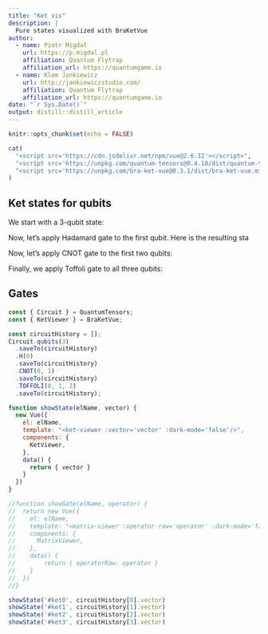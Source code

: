 ```yaml
---
title: "Ket vis"
description: |
  Pure states visualized with BraKetVue
author:
  - name: Piotr Migdał 
    url: https://p.migdal.pl
    affiliation: Quantum Flytrap
    affiliation_url: https://quantumgame.io
  - name: Klem Jankiewicz
    url: http://jankiewiczstudio.com/
    affiliation: Quantum Flytrap
    affiliation_url: https://quantumgame.io
date: "`r Sys.Date()`"
output: distill::distill_article
---
```


```r
knitr::opts_chunk$set(echo = FALSE)
```

```r
cat(
  "<script src='https://cdn.jsdelivr.net/npm/vue@2.6.12'></script>",
  "<script src='https://unpkg.com/quantum-tensors@0.4.10/dist/quantum-tensors.min.js'></script>",
  "<script src='https://unpkg.com/bra-ket-vue@0.3.1/dist/bra-ket-vue.min.js'></script>"
)
```

## Ket states for qubits

We start with a 3-qubit state:

<div id='ket0'></div>

Now, let's apply Hadamard gate to the first qubit.
Here is the resulting sta

<div id='ket1'></div>

Now, let's apply CNOT gate to the first two qubits:

<div id='ket2'></div>

Finally, we apply Toffoli gate to all three qubits:

<div id='ket3'></div>

## Gates

<div id='gate-h'></div>


```js
const { Circuit } = QuantumTensors;
const { KetViewer } = BraKetVue;

const circuitHistory = [];
Circuit.qubits(3)
  .saveTo(circuitHistory)
  .H(0)
  .saveTo(circuitHistory)
  .CNOT(0, 1)
  .saveTo(circuitHistory)
  .TOFFOLI(0, 1, 2)
  .saveTo(circuitHistory);

function showState(elName, vector) {
  new Vue({
    el: elName,
    template: "<ket-viewer :vector='vector' :dark-mode='false'/>",
    components: {
      KetViewer,
    },
    data() {
  	  return { vector }
    }
  })
}

//function showGate(elName, operator) {
//  return new Vue({
//    el: elName,
//    template: "<matrix-viewer :operator-raw='operator' :dark-mode='false'/>",
//    components: {
//      MatrixViewer,
//    },
//    data() {
//  	  return { operatorRaw: operator }
//    }
//  })
//}

showState('#ket0', circuitHistory[0].vector)
showState('#ket1', circuitHistory[1].vector)
showState('#ket2', circuitHistory[2].vector)
showState('#ket3', circuitHistory[3].vector)
```